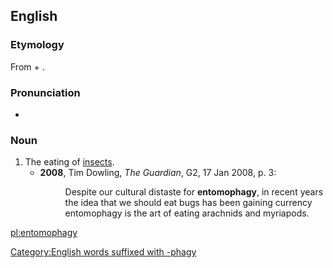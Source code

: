 ==English==

===Etymology===
From {{term|entomo-}} + {{term|-phagy}}.

===Pronunciation===
* {{a|UK}} {{IPA|/ɛntəˈmɒfəɡi/}}

===Noun===
{{en-noun|-}}

# The eating of [[insects]].
#* '''2008''', Tim Dowling, ''The Guardian'', G2, 17 Jan 2008, p. 3:
#*: Despite our cultural distaste for '''entomophagy''', in recent years the idea that we should eat bugs has been gaining currency entomophagy is the art of eating arachnids and myriapods.

[[Category:English words suffixed with -phagy]]

[[pl:entomophagy]]